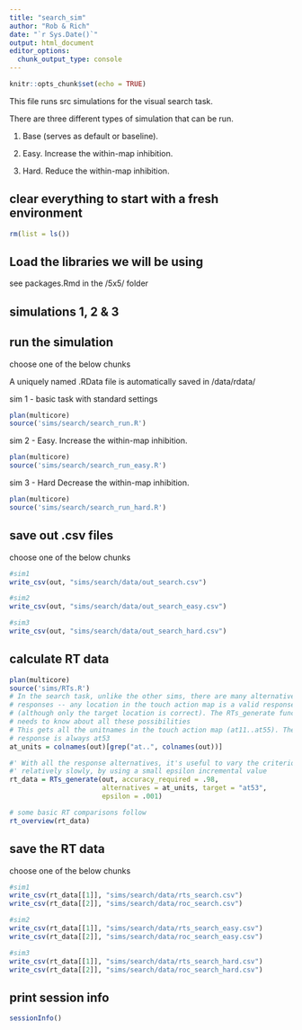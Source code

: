 ```yaml
---
title: "search_sim"
author: "Rob & Rich"
date: "`r Sys.Date()`"
output: html_document
editor_options: 
  chunk_output_type: console
---
```


```r
knitr::opts_chunk$set(echo = TRUE)
```

This file runs src simulations for the visual search task.

There are three different types of simulation that can be run.

1. Base (serves as default or baseline).

2. Easy. Increase the within-map inhibition.

3. Hard. Reduce the within-map inhibition.

## clear everything to start with a fresh environment ##

```r
rm(list = ls())
```

## Load the libraries we will be using ##

see packages.Rmd in the /5x5/ folder

## simulations 1, 2 & 3 ##

## run the simulation ##

choose one of the below chunks

A uniquely named .RData file is automatically saved in /data/rdata/

sim 1 - basic task with standard settings

```r
plan(multicore)
source('sims/search/search_run.R')
```

sim 2 - Easy. Increase the within-map inhibition.

```r
plan(multicore)
source('sims/search/search_run_easy.R')
```

sim 3 - Hard Decrease the within-map inhibition.

```r
plan(multicore)
source('sims/search/search_run_hard.R')
```

## save out .csv files ##

choose one of the below chunks

```r
#sim1
write_csv(out, "sims/search/data/out_search.csv")
```

```r
#sim2
write_csv(out, "sims/search/data/out_search_easy.csv")
```

```r
#sim3
write_csv(out, "sims/search/data/out_search_hard.csv")
```

## calculate RT data ##

```r
plan(multicore)
source('sims/RTs.R')
# In the search task, unlike the other sims, there are many alternative
# responses -- any location in the touch action map is a valid response
# (although only the target location is correct). The RTs_generate function
# needs to know about all these possibilities
# This gets all the unitnames in the touch action map (at11..at55). The correct
# response is always at53
at_units = colnames(out)[grep("at..", colnames(out))]

#' With all the response alternatives, it's useful to vary the criterion
#' relatively slowly, by using a small epsilon incremental value
rt_data = RTs_generate(out, accuracy_required = .98, 
                       alternatives = at_units, target = "at53", 
                       epsilon = .001)

# some basic RT comparisons follow
rt_overview(rt_data)
```

## save the RT data ##

choose one of the below chunks

```r
#sim1
write_csv(rt_data[[1]], "sims/search/data/rts_search.csv")
write_csv(rt_data[[2]], "sims/search/data/roc_search.csv")
```

```r
#sim2
write_csv(rt_data[[1]], "sims/search/data/rts_search_easy.csv")
write_csv(rt_data[[2]], "sims/search/data/roc_search_easy.csv")
```

```r
#sim3
write_csv(rt_data[[1]], "sims/search/data/rts_search_hard.csv")
write_csv(rt_data[[2]], "sims/search/data/roc_search_hard.csv")
```

## print session info ##

```r
sessionInfo()
```